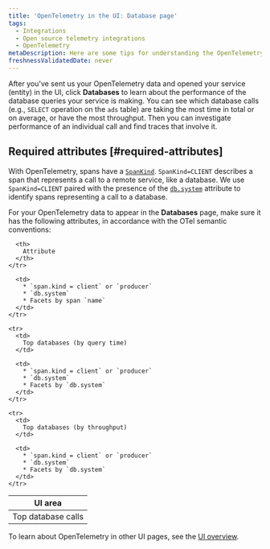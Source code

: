 ```yaml
---
title: 'OpenTelemetry in the UI: Database page'
tags:
  - Integrations
  - Open source telemetry integrations
  - OpenTelemetry
metaDescription: Here are some tips for understanding the OpenTelemetry database page in the New Relic UI.
freshnessValidatedDate: never
---
```


After you've sent us your OpenTelemetry data and opened your service (entity) in the UI, click <DoNotTranslate>**Databases**</DoNotTranslate> to learn about the performance of the database queries your service is making. You can see which database calls (e.g., `SELECT` operation on the `ads` table) are taking the most time in total or on average, or have the most throughput. Then you can investigate performance of an individual call and find traces that involve it.

## Required attributes [#required-attributes]

With OpenTelemetry, spans have a [`SpanKind`](https://github.com/open-telemetry/opentelemetry-specification/blob/main/specification/trace/api.md#spankind). `SpanKind=CLIENT` describes a span that represents a call to a remote service, like a database. We use `SpanKind=CLIENT` paired with the presence of the [`db.system`](https://github.com/open-telemetry/opentelemetry-specification/blob/main/specification/trace/semantic_conventions/database.md) attribute to identify spans representing a call to a database.

For your OpenTelemetry data to appear in the <DoNotTranslate>**Databases**</DoNotTranslate> page, make sure it has the following attributes, in accordance with the OTel semantic conventions:

<table>
  <thead>
    <tr>
      <th style={{ width: "200px" }}>
        UI area
      </th>

      <th>
        Attribute
      </th>
    </tr>
  </thead>

  <tbody>
    <tr>
      <td>
        Top database calls
      </td>

      <td>
        * `span.kind = client` or `producer`
        * `db.system`
        * Facets by span `name`
      </td>
    </tr>

    <tr>
      <td>
        Top databases (by query time)
      </td>

      <td>
        * `span.kind = client` or `producer`
        * `db.system`
        * Facets by `db.system`
      </td>
    </tr>

    <tr>
      <td>
        Top databases (by throughput)
      </td>

      <td>
        * `span.kind = client` or `producer`
        * `db.system`
        * Facets by `db.system`
      </td>
    </tr>
  </tbody>
</table>

To learn about OpenTelemetry in other UI pages, see the [UI overview](/docs/more-integrations/open-source-telemetry-integrations/opentelemetry/view-your-data/opentelemetry-view-your-data).
